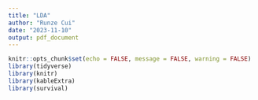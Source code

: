 ```yaml
---
title: "LDA"
author: "Runze Cui"
date: "2023-11-10"
output: pdf_document
---
```


```r
knitr::opts_chunk$set(echo = FALSE, message = FALSE, warning = FALSE)
library(tidyverse)
library(knitr)
library(kableExtra)
library(survival)
```

